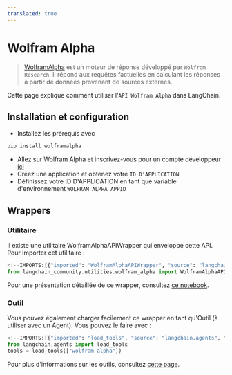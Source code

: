 ```yaml
---
translated: true
---
```


# Wolfram Alpha

>[WolframAlpha](https://en.wikipedia.org/wiki/WolframAlpha) est un moteur de réponse développé par `Wolfram Research`.
> Il répond aux requêtes factuelles en calculant les réponses à partir de données provenant de sources externes.

Cette page explique comment utiliser l'`API Wolfram Alpha` dans LangChain.

## Installation et configuration

- Installez les prérequis avec

```bash
pip install wolframalpha
```

- Allez sur Wolfram Alpha et inscrivez-vous pour un compte développeur [ici](https://developer.wolframalpha.com/)
- Créez une application et obtenez votre `ID D'APPLICATION`
- Définissez votre ID D'APPLICATION en tant que variable d'environnement `WOLFRAM_ALPHA_APPID`

## Wrappers

### Utilitaire

Il existe une utilitaire WolframAlphaAPIWrapper qui enveloppe cette API. Pour importer cet utilitaire :

```python
<!--IMPORTS:[{"imported": "WolframAlphaAPIWrapper", "source": "langchain_community.utilities.wolfram_alpha", "docs": "https://api.python.langchain.com/en/latest/utilities/langchain_community.utilities.wolfram_alpha.WolframAlphaAPIWrapper.html", "title": "Wolfram Alpha"}]-->
from langchain_community.utilities.wolfram_alpha import WolframAlphaAPIWrapper
```

Pour une présentation détaillée de ce wrapper, consultez [ce notebook](/docs/integrations/tools/wolfram_alpha).

### Outil

Vous pouvez également charger facilement ce wrapper en tant qu'Outil (à utiliser avec un Agent).
Vous pouvez le faire avec :

```python
<!--IMPORTS:[{"imported": "load_tools", "source": "langchain.agents", "docs": "https://api.python.langchain.com/en/latest/agent_toolkits/langchain_community.agent_toolkits.load_tools.load_tools.html", "title": "Wolfram Alpha"}]-->
from langchain.agents import load_tools
tools = load_tools(["wolfram-alpha"])
```

Pour plus d'informations sur les outils, consultez [cette page](/docs/modules/tools/).

